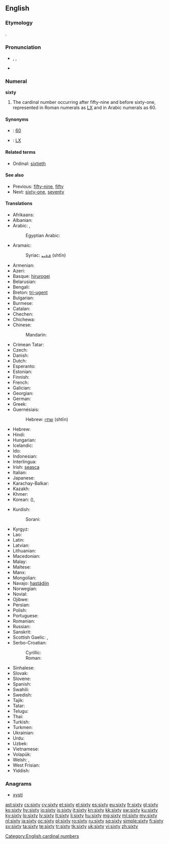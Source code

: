 ==English==

===Etymology===
{{etyl|ang}} {{term|sixtig|sixtiġ|lang=ang|sc=Latinx}}.

===Pronunciation===
* {{enPR|sĭks'tē}}, {{IPA|/ˈsɪksti/}}, {{X-SAMPA|/"sIksti/}}
* {{audio|en-us-sixty.ogg|Audio (US)}}

===Numeral===
'''sixty'''

# The cardinal number occurring after fifty-nine and before sixty-one, represented in Roman numerals as [[LX]] and in Arabic numerals as 60.

====Synonyms====
* {{w|Arabic numerals}}: [[60]]
* {{w|Roman numerals}}: [[LX]]

====Related terms====
* Ordinal: [[sixtieth]]

====See also====
* Previous: [[fifty-nine]], [[fifty]]
* Next: [[sixty-one]], [[seventy]]

====Translations====
{{trans-top|cardinal number}}
* Afrikaans: {{t|af|sestig}}
* Albanian: {{t|sq|gjashtëdhjetë}}
* Arabic: {{t|ar|ستين|tr=sittīn|alt=سِتِّينَ|sc=Arab}}, {{qualifier|only nominative, formal}} {{t|ar|ستون|tr=sittūn|alt=سِتُّونَ|sc=Arab}}
*: Egyptian Arabic: {{tø|arz|ستين|tr=sittīn|sc=Arab|xs=Egyptian Arabic}}
* Aramaic:
*: Syriac: [[ܫܬܝܢ]] (shtīn) {{c}}
* Armenian: {{t-|hy|վաթսուն|tr=vat'sun}}
* Azeri: {{t|az|altmış}}
* Basque: [[hirurogei]]
* Belarusian: {{t|be|шэсцьдзесят|tr=šescʹdzesját|sc=Cyrl}}
* Bengali: {{t|bn|ষাট|tr=shaţ|sc=Beng}}
* Breton: [[tri-ugent]]
* Bulgarian: {{t|bg|шестдесет|tr=šestdeset|sc=Cyrl}}
* Burmese: {{t|my|ခြောက်ဆယ်|tr=chaukhsè|sc=Mymr}}
* Catalan: {{t+|ca|seixanta}}
* Chechen: {{tø|ce|кхузткъа|tr=quztqha}}
* Chichewa: {{tø|ny|makumi asanu n'limodzi}}
* Chinese:
*: Mandarin: {{t|zh|六十|tr=liùshí|sc=Hani}}
* Crimean Tatar: {{t|crh|altmış}}
* Czech: {{t-|cs|šedesát}}
* Danish: {{t+|da|tres}}
* Dutch: {{t+|nl|zestig|f}}
* Esperanto: {{t-|eo|sesdek|xs=Esperanto}}
* Estonian: {{t|et|kuuskümmend}}
* Finnish: {{t-|fi|kuusikymmentä}}
* French: {{t+|fr|soixante|m}}
* Galician: {{t+|gl|sesenta|xs=Galician}}
* Georgian: {{t|ka|სამოთსი|tr=samot'si|sc=Geor}}
* German: {{t+|de|sechzig|f}}
* Greek: {{t|el|εξήντα|tr=exínda|sc=Grek}}
* Guernésiais: {{tø|roa-grn|sessànte}}
*: Hebrew: [[שתין]] (shtīn) {{c}}
* Hebrew: {{t|he|שישים|m|f|tr=shishím|alt=שִׁשִּׁים|sc=Hebr}}
* Hindi: {{t+|hi|साठ|tr=sāṭh|sc=Deva}}
* Hungarian: {{t+|hu|hatvan}}
* Icelandic: {{t+|is|sextíu}}
* Ido: {{t+|io|sisadek|xs=Ido}}
* Indonesian: {{t|id|enam puluh}}
* Interlingua: {{t|ia|sexanta}}
* Irish: [[seasca]]
* Italian: {{t+|it|sessanta}}
* Japanese: {{t|ja|六十|tr=ろくじゅう, rokujū, むそ, muso|sc=Jpan}}
* Karachay-Balkar: {{tø|krc|алтмыш|tr=altmış|sc=Cyrl}}
* Kazakh: {{t|kk|алпыс|tr=alpıs|sc=Cyrl}}
* Khmer: {{t|km|ហុកសិប|tr=hok səp|sc=Khmr}}
* Korean: {{t|ko|육십|tr=yuksip|sc=Kore}} ({{t|ko|六十|sc=Kore}}), {{t|ko|예순|tr=yesun|sc=Kore}}
{{trans-mid}}
* Kurdish:
*: Sorani: {{t|ku|شه‌ست}}
* Kyrgyz: {{t|ky|алтымыш|tr=altımış|sc=Cyrl}}
* Lao: {{t|lo|ຫົກສິບ|tr=hók síp|sc=Laoo}}
* Latin: {{t-|la|sexaginta}}
* Latvian: {{t|lv|sešdesmit}}
* Lithuanian: {{t|lt|šešiasdešimt}}
* Macedonian: {{t|mk|шеесет|tr=šéeset}}
* Malay: {{t|ms|enam puluh}}
* Maltese: {{t|mt|sittin}}
* Manx: {{t|gv|tree feed}}
* Mongolian: {{t|mn|жар|tr=žar|sc=Cyrl}}
* Navajo: [[hastą́diin]]
* Norwegian: {{t+|no|seksti}}
* Novial: {{t|nov|sixanti}}
* Ojibwe: {{tø|oj|ningodwaasimidana}}
* Persian: {{t-|fa|شصت|tr=šast|xs=Persian}}
* Polish: {{t+|pl|sześćdziesiąt}}
* Portuguese: {{t+|pt|sessenta}}
* Romanian: {{t+|ro|șaizeci}}
* Russian: {{t+|ru|шестьдесят|tr=šestʹdesját|sc=Cyrl}}
* Sanskrit: {{t+|sa|षष्टि|tr=ṣaṣṭi}}
* Scottish Gaelic: {{qualifier|old system}} {{t-|gd|trì|xs=Scottish Gaelic}} {{t-|gd|fichead|xs=Scottish Gaelic}}, {{qualifier|new system}} {{t-|gd|seasgad|xs=Scottish Gaelic}}
* Serbo-Croatian:
*: Cyrillic: {{t|sh|шездесет}}
*: Roman: {{t|sh|šezdeset}}
* Sinhalese: {{t|si|හැට|tr=hata|sc=Sinh}}
* Slovak: {{t|sk|šesťdesiat}}
* Slovene: {{t|sl|šestdeset}}
* Spanish: {{t+|es|sesenta}}
* Swahili: {{t|sw|sitini|xs=Swahili}}
* Swedish: {{t+|sv|sextio}}
* Tajik: {{t|tg|шаст|tr=šast|sc=Cyrl}}
* Tatar: {{t|tt|алтмыш|tr=altmış|sc=Cyrl}}
* Telugu: {{t|te|అరవై|tr=aravai}}
* Thai: {{t|th|หกสิบ|tr=hòk sìp|sc=Thai}}
* Turkish: {{t+|tr|altmış}}
* Turkmen: {{t|tk|altmyş}}
* Ukrainian: {{t|uk|шiстьдесят|tr=šistʹdesját|sc=Cyrl}}
* Urdu: {{t|ur|ساٹھ|tr=sāṭh|sc=ur-Arab}}
* Uzbek: {{t|uz|oltmish}}
* Vietnamese: {{t|vi|sáu mươi}}
* Volapük: {{t|vo|mäldeg|xs=Volapük}}
* Welsh: {{t|cy|trigain}} {{qualifier|vigesimal, traditional}}, {{t|cy|chwe' deg}} {{qualifier|decimal}}
* West Frisian: {{t|fy|sechstich}}
* Yiddish: {{t|yi|זעכציק|tr=zekhtsik|sc=Hebr}}
{{trans-bottom}}

===Anagrams===
* [[xysti#English|xysti]]

[[Category:English cardinal numbers]]

[[ast:sixty]]
[[cs:sixty]]
[[cy:sixty]]
[[et:sixty]]
[[el:sixty]]
[[es:sixty]]
[[eu:sixty]]
[[fr:sixty]]
[[gl:sixty]]
[[ko:sixty]]
[[hy:sixty]]
[[io:sixty]]
[[is:sixty]]
[[it:sixty]]
[[kn:sixty]]
[[kk:sixty]]
[[sw:sixty]]
[[ku:sixty]]
[[ky:sixty]]
[[lo:sixty]]
[[lv:sixty]]
[[lt:sixty]]
[[li:sixty]]
[[hu:sixty]]
[[mg:sixty]]
[[ml:sixty]]
[[my:sixty]]
[[nl:sixty]]
[[ja:sixty]]
[[oc:sixty]]
[[pl:sixty]]
[[ro:sixty]]
[[ru:sixty]]
[[sq:sixty]]
[[simple:sixty]]
[[fi:sixty]]
[[sv:sixty]]
[[ta:sixty]]
[[te:sixty]]
[[tr:sixty]]
[[tk:sixty]]
[[uk:sixty]]
[[vi:sixty]]
[[zh:sixty]]
